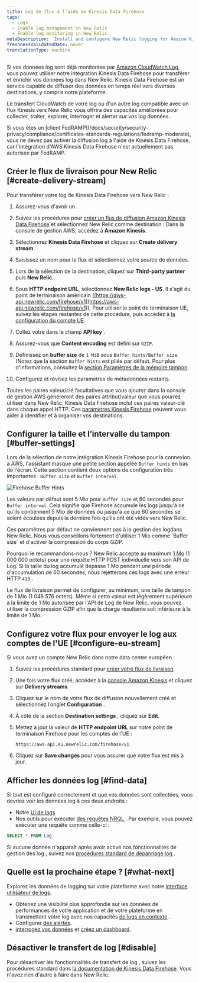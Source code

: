 ```yaml
---
title: Log de flux à l'aide de Kinesis Data Firehose
tags:
  - Logs
  - Enable log management in New Relic
  - Enable log monitoring in New Relic
metaDescription: 'Install and configure New Relic logging for Amazon Kinesis Data Firehose, so you can use our enhanced log management capabilities.'
freshnessValidatedDate: never
translationType: machine
---
```


Si vos données log sont déjà monitorées par [Amazon CloudWatch Log](https://docs.aws.amazon.com/AmazonCloudWatch/latest/logs/WhatIsCloudWatchLogs.html), vous pouvez utiliser notre intégration Kinesis Data Firehose pour transférer et enrichir vos données log dans New Relic. Kinesis Data Firehose est un service capable de diffuser des données en temps réel vers diverses destinations, y compris notre plateforme.

Le transfert CloudWatch de votre log ou d&apos;un autre log compatible avec un flux Kinesis vers New Relic vous offrira des <InlinePopover type="logs" />capacités améliorées pour collecter, traiter, explorer, interroger et alerter sur vos log données .

<Callout variant="important">
  Si vous êtes un [client FedRAMP](/docs/security/security-privacy/compliance/certificates-standards-regulations/fedramp-moderate), vous ne devez pas activer la diffusion log à l&apos;aide de Kinesis Data Firehose, car l&apos;intégration d&apos;AWS Kinesis Data Firehose n&apos;est actuellement pas autorisée par FedRAMP.
</Callout>

## Créer le flux de livraison pour New Relic [#create-delivery-stream]

Pour transférer votre log de Kinesis Data Firehose vers New Relic :

1. Assurez-vous d&apos;avoir un <InlinePopover type="licenseKey" />.

2. Suivez les procédures pour [créer un flux de diffusion Amazon Kinesis Data Firehose](https://docs.aws.amazon.com/firehose/latest/dev/basic-create.html) et sélectionnez New Relic comme destination : Dans la console de gestion AWS, accédez à <DNT>**Amazon Kinesis**</DNT>.

3. Sélectionnez <DNT>**Kinesis Data Firehose**</DNT> et cliquez sur <DNT>**Create delivery stream**</DNT>.

4. Saisissez un nom pour le flux et sélectionnez votre source de données.

5. Lors de la sélection de la destination, cliquez sur <DNT>**Third-party partner**</DNT> puis <DNT>**New Relic.**</DNT>

6. Sous <DNT>**HTTP endpoint URL**</DNT>, sélectionnez <DNT>**New Relic logs - US**</DNT>. Il s&apos;agit du point de terminaison américain ([https://aws-api.newrelic.com/firehose/v1](https://aws-api.newrelic.com/firehose/v1)). Pour utiliser le point de terminaison UE, suivez les étapes restantes de cette procédure, puis accédez à [la configuration du compte UE](#configure-eu-stream).

7. Collez votre <InlinePopover type="licenseKey" />dans le champ <DNT>**API key**</DNT> .

8. Assurez-vous que <DNT>**Content encoding**</DNT> est défini sur `GZIP`.

9. Définissez un <DNT>**buffer size**</DNT> de `1 MiB` sous `Buffer hints/Buffer size`. (Notez que la section `Buffer hints` est pliée par défaut. Pour plus d&apos;informations, consultez la [section Paramètres de la mémoire tampon](#buffer-settings).

10. Configurez et révisez les paramètres de métadonnées restants.

Toutes les paires valeur/clé facultatives que vous ajoutez dans la console de gestion AWS généreront des paires attribut/valeur que vous pourrez utiliser dans New Relic. Kinesis Data Firehose inclut ces paires valeur-clé dans chaque appel HTTP. Ces [paramètres Kinesis Firehose](https://docs.aws.amazon.com/firehose/latest/dev/create-destination.html#create-destination-new-relic) peuvent vous aider à identifier et à organiser vos destinations.

## Configurer la taille et l’intervalle du tampon [#buffer-settings]

Lors de la sélection de notre intégration Kinesis Firehose pour la connexion à AWS, l&apos;assistant masque une petite section appelée `Buffer hints` en bas de l&apos;écran. Cette section contient deux options de configuration très importantes : `Buffer size` et `Buffer interval`.

<img title="Firehose Buffer Hints" alt="Firehose Buffer Hints" src="/images/logs_screenshot-crop_AWS-Kinesis-firehose-buffer-hints.webp" />

Les valeurs par défaut sont 5 Mio pour `Buffer size` et 60 secondes pour `Buffer interval`. Cela signifie que Firehose accumule les logs jusqu&apos;à ce qu&apos;ils contiennent 5 Mio de données ou jusqu&apos;à ce que 60 secondes se soient écoulées depuis la dernière fois qu&apos;ils ont été vidés vers New Relic.

<Callout variant="important">
  Ces paramètres par défaut ne conviennent pas à la gestion des logdans New Relic. Nous vous conseillons fortement d&apos;utiliser 1 Mio comme `Buffer size` et d&apos;activer la compression du corps GZIP.
</Callout>

Pourquoi le recommandons-nous ? New Relic accepte au maximum [1 Mo](/docs/logs/log-api/introduction-log-api/#limits) (1 000 000 octets) pour une requête HTTP POST individuelle vers son API de Log. Si la taille du log accumulé dépasse 1 Mo pendant une période d&apos;accumulation de 60 secondes, nous rejetterons ces logs avec une erreur HTTP `413` .

Le flux de livraison permet de configurer, au minimum, une taille de tampon de 1 Mio (1 048 576 octets). Même si cette valeur est légèrement supérieure à la limite de 1 Mo autorisée par l&apos;API de Log de New Relic, vous pouvez utiliser la compression GZIP afin que la charge résultante soit inférieure à la limite de 1 Mo.

## Configurez votre flux pour envoyer le log aux comptes de l&apos;UE [#configure-eu-stream]

Si vous avez un compte New Relic dans notre data center européen :

1. Suivez les procédures standard pour [créer votre flux de livraison](#create-delivery-stream).

2. Une fois votre flux créé, accédez à la [console Amazon Kinesis](https://console.aws.amazon.com/kinesis/) et cliquez sur <DNT>**Delivery streams**</DNT>.

3. Cliquez sur le nom de votre flux de diffusion nouvellement créé et sélectionnez l’onglet <DNT>**Configuration**</DNT> .

4. À côté de la section <DNT>**Destination settings**</DNT> , cliquez sur <DNT>**Edit**</DNT>.

5. Mettez à jour la valeur de <DNT>**HTTP endpoint URL**</DNT> sur notre point de terminaison Firehose pour les comptes de l&apos;UE :

   ```
   https://aws-api.eu.newrelic.com/firehose/v1
   ```

6. Cliquez sur <DNT>**Save changes**</DNT> pour vous assurer que votre flux est mis à jour.

<InstallFeedback />

## Afficher les données log [#find-data]

Si tout est configuré correctement et que vos données sont collectées, vous devriez voir les données log à ces deux endroits :

* Notre [UI de logs](https://one.newrelic.com/launcher/logger.log-launcher)
* Nos outils pour exécuter [des requêtes NRQL ](/docs/chart-builder/use-chart-builder/choose-data/use-advanced-nrql-mode-specify-data). Par exemple, vous pouvez exécuter une requête comme celle-ci :

```sql
SELECT * FROM Log
```

Si aucune donnée n&apos;apparaît après avoir activé nos fonctionnalités de gestion des log , suivez nos [procédures standard de dépannage log ](/docs/logs/log-management/troubleshooting/no-log-data-appears-ui/).

## Quelle est la prochaine étape ? [#what-next]

Explorez les données de logging sur votre plateforme avec notre [interface utilisateur de logs](/docs/logs/log-management/ui-data/use-logs-ui/).

* Obtenez une visibilité plus approfondie sur les données de performances de votre application et de votre plateforme en transmettant votre log avec nos capacités [de logs en contexte](/docs/logs/enable-log-management-new-relic/configure-logs-context/configure-logs-context-apm-agents/) .
* Configurer [des alertes](/docs/alerts-applied-intelligence/new-relic-alerts/alert-conditions/create-alert-conditions/).
* [interrogez vos données](/docs/query-your-data/explore-query-data/get-started/introduction-querying-new-relic-data/) et [créez un dashboard](/docs/query-your-data/explore-query-data/dashboards/introduction-dashboards/).

## Désactiver le transfert de log [#disable]

Pour désactiver les fonctionnalités de transfert de log , suivez les procédures standard dans [la documentation de Kinesis Data Firehose](https://docs.aws.amazon.com/firehose/latest/dev/basic-create.html). Vous n&apos;avez rien d&apos;autre à faire dans New Relic.